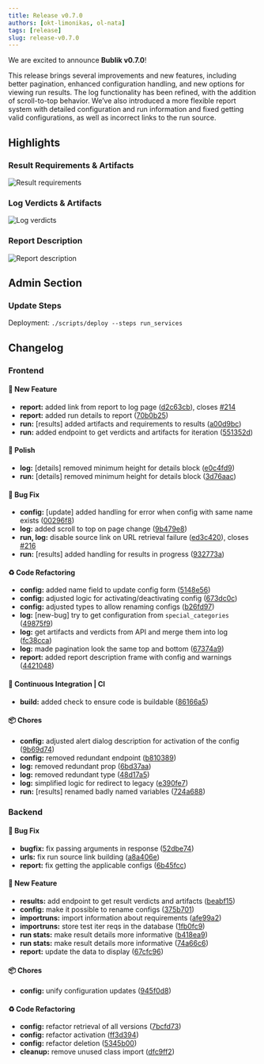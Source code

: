 ```yaml
---
title: Release v0.7.0
authors: [okt-limonikas, ol-nata]
tags: [release]
slug: release-v0.7.0
---
```


We are excited to announce **Bublik v0.7.0**!

This release brings several improvements and new features, including better pagination, enhanced configuration handling,
and new options for viewing run results.
The log functionality has been refined, with the addition of scroll-to-top behavior.
We’ve also introduced a more flexible report system with detailed configuration and run information and fixed getting valid configurations, as well as incorrect links to the run source.

<!--truncate-->

## Highlights

### Result Requirements & Artifacts

![Result requirements](./img/run-results.png)

### Log Verdicts & Artifacts

![Log verdicts](./img/log-verdicts.png)

### Report Description

![Report description](./img/report-desc.png)

## Admin Section

### Update Steps

Deployment: `./scripts/deploy --steps run_services`

## Changelog

### Frontend

#### 🚀 New Feature

* **report:** added link from report to log page ([d2c63cb](https://github.com/ts-factory/bublik-ui/commit/d2c63cba37d7310f8c1fbaaab458c2115d3fb0b2)), closes [#214](https://github.com/ts-factory/bublik-ui/issues/214)
* **report:** added run details to report ([70b0b25](https://github.com/ts-factory/bublik-ui/commit/70b0b25c4fefacf644fc112ce00ac84d7295ef88))
* **run:** [results] added artifacts and requirements to results ([a00d9bc](https://github.com/ts-factory/bublik-ui/commit/a00d9bc72e5ec5d5aaa0efb51d521c687157311b))
* **run:** added endpoint to get verdicts and artifacts for iteration ([551352d](https://github.com/ts-factory/bublik-ui/commit/551352d79050a3c1b74d7278a628181325f392c2))

#### 💅 Polish

* **log:** [details] removed minimum height for details block ([e0c4fd9](https://github.com/ts-factory/bublik-ui/commit/e0c4fd931800bce66dd06de51331727bbeadee35))
* **run:** [details] removed minimum height for details block ([3d76aac](https://github.com/ts-factory/bublik-ui/commit/3d76aac5542de1072b0921a9115bf4adfc662165))

#### 🐛 Bug Fix

* **config:** [update] added handling for error when config with same name exists ([00296f8](https://github.com/ts-factory/bublik-ui/commit/00296f89120e70c543cc160c7991b05b503ee9f5))
* **log:** added scroll to top on page change ([9b479e8](https://github.com/ts-factory/bublik-ui/commit/9b479e835893f551fda5ea1f1fa39e99caa580a3))
* **run, log:** disable source link on URL retrieval failure ([ed3c420](https://github.com/ts-factory/bublik-ui/commit/ed3c420619c4dcb77ddf53d9edf8cc0cc128d1a8)), closes [#216](https://github.com/ts-factory/bublik-ui/issues/216)
* **run:** [results] added handling for results in progress ([932773a](https://github.com/ts-factory/bublik-ui/commit/932773aafe80b2ce9a9a18f507f12a9b1770b785))

#### ♻ Code Refactoring

* **config:** added name field to update config form ([5148e56](https://github.com/ts-factory/bublik-ui/commit/5148e5677be5c80d4bce5d3072e27553adeed8f4))
* **config:** adjusted logic for activating/deactivating config ([673dc0c](https://github.com/ts-factory/bublik-ui/commit/673dc0c7a64c9e8eb464fea1aaacf3a63471bc5d))
* **config:** adjusted types to allow renaming configs ([b26fd97](https://github.com/ts-factory/bublik-ui/commit/b26fd97456ae69eb5a6a4ac74e513cd9928967ae))
* **log:** [new-bug] try to get configuration from `special_categories` ([49875f9](https://github.com/ts-factory/bublik-ui/commit/49875f9eab060797269d29228c9ad97755153285))
* **log:** get artifacts and verdicts from API and merge them into log ([fc38cca](https://github.com/ts-factory/bublik-ui/commit/fc38ccaa9ee68d7be25ffeef815ea6c70954a9e6))
* **log:** made pagination look the same top and bottom ([67374a9](https://github.com/ts-factory/bublik-ui/commit/67374a9b0c81d6a1d1023de824152793d86d354b))
* **report:** added report description frame with config and warnings ([4421048](https://github.com/ts-factory/bublik-ui/commit/442104867afc7f5af522b4c80b7f3e33bfd9df29))

#### 🔧 Continuous Integration | CI

* **build:** added check to ensure code is buildable ([86166a5](https://github.com/ts-factory/bublik-ui/commit/86166a52b25a8fd76eab83f0e7b1f1326a3aa9b6))

#### 📦 Chores

* **config:** adjusted alert dialog description for activation of the config ([9b69d74](https://github.com/ts-factory/bublik-ui/commit/9b69d74ecd05529cc3458fe8ee585f95e2a05c2f))
* **config:** removed redundant endpoint ([b810389](https://github.com/ts-factory/bublik-ui/commit/b810389f258d431abc2f8274ade5bc045da9206d))
* **log:** removed redundant prop ([6bd37aa](https://github.com/ts-factory/bublik-ui/commit/6bd37aacb340a6c87c5f2d6ec23837119d354957))
* **log:** removed redundant type ([48d17a5](https://github.com/ts-factory/bublik-ui/commit/48d17a53c41140881bb593616a7755736bf8b970))
* **log:** simplified logic for redirect to legacy ([e390fe7](https://github.com/ts-factory/bublik-ui/commit/e390fe72920a267a2dd4af132c7a79a4f93752ec))
* **run:** [results] renamed badly named variables ([724a688](https://github.com/ts-factory/bublik-ui/commit/724a6884044cc8f2599370dbcf8d9d3651176b53))

### Backend

#### 🐛 Bug Fix
- **bugfix:** fix passing arguments in response ([52dbe74](https://github.com/ts-factory/bublik/commit/52dbe74cc168c82095f4cf99157832fd48d6d49e))
- **urls:** fix run source link building ([a8a406e](https://github.com/ts-factory/bublik/commit/a8a406e2f4b99069b4d0ed939055ba22b7d23bd7))
- **report:** fix getting the applicable configs ([6b45fcc](https://github.com/ts-factory/bublik/commit/6b45fcc9a8c7a3c7af5d09455c8208ccc85553c3))

#### 🚀 New Feature
- **results:** add endpoint to get result verdicts and artifacts ([beabf15](https://github.com/ts-factory/bublik/commit/beabf15767af4b068d7e84deb1e4467fdea641de))
- **config:** make it possible to rename configs ([375b701](https://github.com/ts-factory/bublik/commit/375b701a493d0fc1dce4f7db245ca8f53cea5046))
- **importruns:** import information about requirements ([afe99a2](https://github.com/ts-factory/bublik/commit/afe99a2310360a3fa7559fab119c4a2b55048e27))
- **importruns:** store test iter reqs in the database ([1fb0fc9](https://github.com/ts-factory/bublik/commit/1fb0fc938d704e67f46ff00f91975d6890734af9))
- **run stats:** make result details more informative ([b418ea9](https://github.com/ts-factory/bublik/commit/b418ea996be429f707349b904eace16d0b87b0b9))
- **run stats:** make result details more informative ([74a66c6](https://github.com/ts-factory/bublik/commit/74a66c6d3c4a9323e3a103b26c26d593e2b933b0))
- **report:** update the data to display ([67cfc96](https://github.com/ts-factory/bublik/commit/67cfc967a0029c44ddf668b1f8ccede1e1c8a0ba))

#### 📦 Chores
- **config:** unify configuration updates ([945f0d8](https://github.com/ts-factory/bublik/commit/945f0d8616eef8a01cc87280ae8b93788308a655))

#### ♻ Code Refactoring
- **config:** refactor retrieval of all versions ([7bcfd73](https://github.com/ts-factory/bublik/commit/7bcfd733ad882d2cd40ab9f2b476d2c94cde04fa))
- **config:** refactor activation ([ff3d394](https://github.com/ts-factory/bublik/commit/ff3d394acca2ac74a1df3f3f03a3ff6201dbf5b6))
- **config:** refactor deletion ([5345b00](https://github.com/ts-factory/bublik/commit/5345b00ef6d35088cfbbb62bea5a8ee02b91d471))
- **cleanup:** remove unused class import ([dfc9ff2](https://github.com/ts-factory/bublik/commit/dfc9ff2cb49ce1a434e4a51e8e02122482957dc0))

